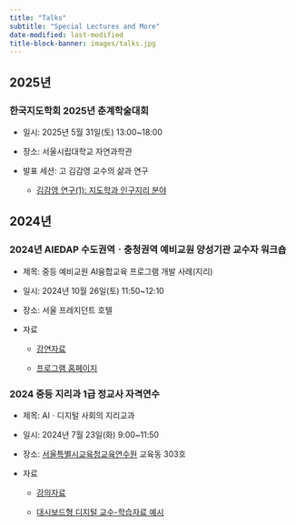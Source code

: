 ```yaml
---
title: "Talks"
subtitle: "Special Lectures and More"
date-modified: last-modified
title-block-banner: images/talks.jpg
---
```


## 2025년

### 한국지도학회 2025년 춘계학술대회

-   일시: 2025년 5월 31일(토) 13:00\~18:00

-   장소: 서울시립대학교 자연과학관

-   발표 세션: 고 김감영 교수의 삶과 연구

    -   [김감영 연구(1): 지도학과 인구지리 분야](talks/presentation_2025_05_31.qmd)

## 2024년

### **2024년 AIEDAP 수도권역ㆍ충청권역 예비교원 양성기관 교수자 워크숍**

-   제목: 중등 예비교원 AI융합교육 프로그램 개발 사례(지리)

-   일시: 2024년 10월 26일(토) 11:50\~12:10

-   장소: 서울 프레지던트 호텔

-   자료

    -   [강연자료](talks/talks_2024_10_26.qmd)

    -   [프로그램 홈페이지](https://sangillee.snu.ac.kr/2024_AIEDAP/)

### 2024 중등 지리과 1급 정교사 자격연수

-   제목: AIㆍ디지털 사회의 지리교과

-   일시: 2024년 7월 23일(화) 9:00\~11:50

-   장소: [서울특별시교육청교육연수원](https://www.seti.go.kr/) 교육동 303호

-   자료

    -   [강의자료](talks/연수_이상일(배포용).pdf)

    -   [대시보드형 디지털 교수-학습자료 예시](https://sangillee.snu.ac.kr/dashboard_examples/pop_geo.html)
